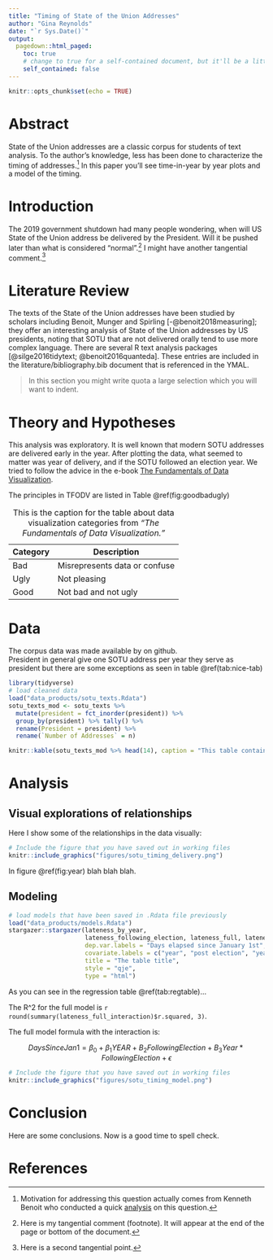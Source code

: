 ```yaml
---
title: "Timing of State of the Union Addresses"
author: "Gina Reynolds"
date: "`r Sys.Date()`"
output:
  pagedown::html_paged:
    toc: true
    # change to true for a self-contained document, but it'll be a litte slower for Pandoc to render
    self_contained: false
---
```


```r
knitr::opts_chunk$set(echo = TRUE)
```


# Abstract

State of the Union addresses are a classic corpus for students of text analysis.  To the author's knowledge, less has been done to characterize the timing of addresses.[^0]  In this paper you'll see time-in-year by year plots and a model of the timing.  

[^0]: Motivation for addressing this question actually comes from Kenneth Benoit who conducted a quick [analysis](https://twitter.com/kenbenoit/status/1088304778088566785) on this question.  


# Introduction

The 2019 government shutdown had many people wondering, when will US State of the Union address be delivered by the President.  Will it be pushed later than what is considered "normal".[^1] I might have another tangential comment.[^2] 

[^1]: Here is my tangential comment (footnote). It will appear at the end of the page or bottom of the document. 

[^2]: Here is a second tangential point.

# Literature Review

The texts of the State of the Union addresses have been studied by scholars including Benoit, Munger and Spirling [-@benoit2018measuring]; they offer an interesting analysis of State of the Union addresses by US presidents, noting that SOTU that are not delivered orally tend to use more complex language. There are several R text analysis packages [@silge2016tidytext; @benoit2016quanteda].   These entries are included in the literature/bibliography.bib document that is referenced in the YMAL.  

> In this section you might write quota a large selection which you will want to indent.


# Theory and Hypotheses

This analysis was exploratory.  It is well known that modern SOTU addresses are delivered early in the year.  After plotting the data, what seemed to matter was year of delivery, and if the SOTU followed an election year.  We tried to follow the advice in the e-book [The Fundamentals of Data Visualization](https://serialmentor.com/dataviz).

The principles in TFODV are listed in Table \@ref(fig:goodbadugly)  

Category | Description
-----|------
Bad  | Misrepresents data or confuse
Ugly | Not pleasing
Good | Not bad and not ugly

Table: This is the caption for the table about data visualization categories from *"The Fundamentals of Data Visualization."*



# Data 


The corpus data was made available by  on github.  
President in general give one SOTU address per year they serve as president but there are some exceptions as seen in table \@ref(tab:nice-tab) 


```r
library(tidyverse)
# load cleaned data
load("data_products/sotu_texts.Rdata")
sotu_texts_mod <- sotu_texts %>% 
  mutate(president = fct_inorder(president)) %>% 
  group_by(president) %>% tally() %>% 
  rename(President = president) %>% 
  rename(`Number of Addresses` = n) 

knitr::kable(sotu_texts_mod %>% head(14), caption = "This table contains presidents and the number of SOTU that they have given")
```


# Analysis

## Visual explorations of relationships

Here I show some of the relationships in the data visually:

```r
# Include the figure that you have saved out in working files
knitr::include_graphics("figures/sotu_timing_delivery.png")
```


In figure \@ref(fig:year) blah blah blah.


## Modeling


<!-- If compiling to html: -->

```r
# load models that have been saved in .Rdata file previously
load("data_products/models.Rdata")
stargazer::stargazer(lateness_by_year,
                     lateness_following_election, lateness_full, lateness_full_interaction,
                     dep.var.labels = "Days elapsed since January 1st",
                     covariate.labels = c("year", "post election", "year*post election"),
                     title = "The table title",
                     style = "qje",
                     type = "html")
```





<!-- If compiling to pdf: -->

<!-- ```{r regtable,  results = "asis"} -->
<!-- load("data_products/models.Rdata") -->
<!-- stargazer::stargazer(lateness_by_year, -->
<!--                      lateness_following_election, lateness_full, lateness_full_interaction, -->
<!--                      dep.var.labels = "Days elapsed since January 1st",  -->
<!--                      covariate.labels = c("year", "post election", "year*post election"), -->
<!--                      type = "latex", font.size = "tiny", -->
<!--                      title  = "Models of time elapsed in year before state of the union address is given", -->
<!--                      header = FALSE, -->
<!--                      label=knitr::opts_current$get("label") -->
<!--                     ) -->
<!-- # Todo figure out how to get stargazer message not to show -->
<!-- ``` -->

As you can see in the regression table \@ref(tab:regtable)...

The R^2 for the full model is `r round(summary(lateness_full_interaction)$r.squared, 3)`.


The full model formula with the interaction is: 

$$ DaysSinceJan1 = \beta_0  + \beta_1YEAR + B_2FollowingElection + B_3Year*FollowingElection + \epsilon $$

```r
# Include the figure that you have saved out in working files
knitr::include_graphics("figures/sotu_timing_model.png")
```





# Conclusion


Here are some conclusions. Now is a good time to spell check.   


# References 

<!-- The bibliography will automatically appear here if you cite some sources.  -->